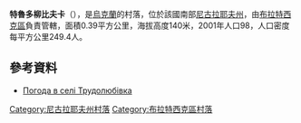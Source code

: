 {{coord|47|50|8|N|31|45|58|E|scale:100000|display=title}}

'''特魯多柳比夫卡'''（{{lang-uk|Трудолюбівка}}），是[[烏克蘭|烏克蘭]]的村落，位於該國南部[[尼古拉耶夫州|尼古拉耶夫州]]，由[[布拉特西克區|布拉特西克區]]負責管轄，面積0.39平方公里，海拔高度140米，2001年人口98，人口密度每平方公里249.4人。

==參考資料==
* [http://weather.in.ua/ua/nikolaevskaja/26582 Погода в селі Трудолюбівка] {{Wayback|url=http://weather.in.ua/ua/nikolaevskaja/26582 |date=20160606204119 }}

[[Category:尼古拉耶夫州村落|Category:尼古拉耶夫州村落]]
[[Category:布拉特西克區村落|Category:布拉特西克區村落]]


{{Mykolaiv-geo-stub}}